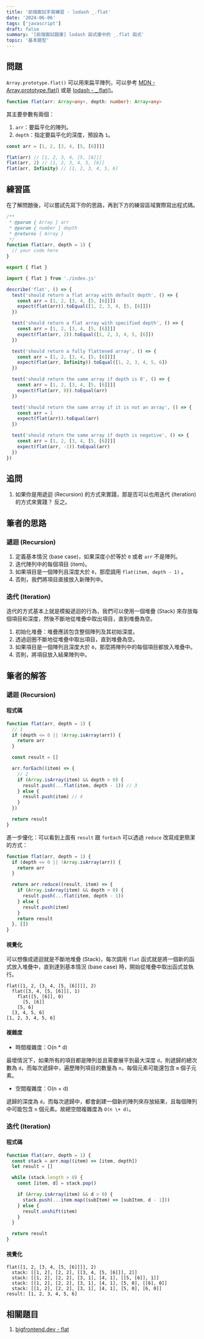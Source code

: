 ```yaml
---
title: '前端面試手寫練習 - lodash _.flat'
date: '2024-06-06'
tags: ['javascript']
draft: false
summary: '[前端面試題庫] lodash 函式庫中的 _.flat 函式'
topic: '基本題型'
---
```


## 問題

`Array.prototype.flat()` 可以用來扁平陣列，可以參考 [MDN - Array.prototype.flat()](https://developer.mozilla.org/en-US/docs/Web/JavaScript/Reference/Global_Objects/Array/flat) 或是 [lodash - \_.flat()](https://lodash.com/docs/4.17.15#flat)。

```typescript
function flat(arr: Array<any>, depth: number): Array<any>
```

其主要參數有兩個：

1. `arr`：要扁平化的陣列。
2. `depth`：指定要扁平化的深度，預設為 `1`。

```javascript
const arr = [1, 2, [3, 4, [5, [6]]]]

flat(arr) // [1, 2, 3, 4, [5, [6]]]
flat(arr, 2) // [1, 2, 3, 4, 5, [6]]
flat(arr, Infinity) // [1, 2, 3, 4, 5, 6]
```

## 練習區

在了解問題後，可以嘗試先寫下你的思路，再到下方的練習區域實際寫出程式碼。

<Sandpack lang="test-ts" activeFile="index.js" showTests={true}>

```js file=index.js
/**
 * @param { Array } arr
 * @param { number } depth
 * @returns { Array }
 */
function flat(arr, depth = 1) {
  // your code here
}

export { flat }
```

```js file=flat.test.js hidden=true
import { flat } from './index.js'

describe('flat', () => {
  test('should return a flat array with default depth', () => {
    const arr = [1, 2, [3, 4, [5, [6]]]]
    expect(flat(arr)).toEqual([1, 2, 3, 4, [5, [6]]])
  })

  test('should return a flat array with specified depth', () => {
    const arr = [1, 2, [3, 4, [5, [6]]]]
    expect(flat(arr, 2)).toEqual([1, 2, 3, 4, 5, [6]])
  })

  test('should return a fully flattened array', () => {
    const arr = [1, 2, [3, 4, [5, [6]]]]
    expect(flat(arr, Infinity)).toEqual([1, 2, 3, 4, 5, 6])
  })

  test('should return the same array if depth is 0', () => {
    const arr = [1, 2, [3, 4, [5, [6]]]]
    expect(flat(arr, 0)).toEqual(arr)
  })

  test('should return the same array if it is not an array', () => {
    const arr = 1
    expect(flat(arr)).toEqual(arr)
  })

  test('should return the same array if depth is negative', () => {
    const arr = [1, 2, [3, 4, [5, [6]]]]
    expect(flat(arr, -1)).toEqual(arr)
  })
})
```

</Sandpack>

## 追問

1. 如果你是用遞迴 (Recursion) 的方式來實踐，那是否可以也用迭代 (Iteration) 的方式來實踐？ 反之。

## 筆者的思路

### 遞迴 (Recursion)

1. 定義基本情況 (base case)，如果深度小於等於 `0` 或者 `arr` 不是陣列。
2. 迭代陣列中的每個項目 (item)。
3. 如果項目是一個陣列且深度大於 `0`，那麼調用 `flat(item, depth - 1)` 。
4. 否則，我們將項目直接放入新陣列中。

### 迭代 (Iteration)

迭代的方式基本上就是模擬遞迴的行為，我們可以使用一個堆疊 (Stack) 來存放每個項目和深度，然後不斷地從堆疊中取出項目，直到堆疊為空。

1. 初始化堆疊：堆疊應該包含整個陣列及其初始深度。
2. 透過迴圈不斷地從堆疊中取出項目，直到堆疊為空。
3. 如果項目是一個陣列且深度大於 `0`，那麼將陣列中的每個項目都放入堆疊中。
4. 否則，將項目放入結果陣列中。

## 筆者的解答

### 遞迴 (Recursion)

#### 程式碼

```js
function flat(arr, depth = 1) {
  // 1
  if (depth <= 0 || !Array.isArray(arr)) {
    return arr
  }

  const result = []

  arr.forEach((item) => {
    // 2
    if (Array.isArray(item) && depth > 0) {
      result.push(...flat(item, depth - 1)) // 3
    } else {
      result.push(item) // 4
    }
  })

  return result
}
```

進一步優化：可以看到上面有 `result` 跟 `forEach` 可以透過 `reduce` 改寫成更簡潔的方式：

```js
function flat(arr, depth = 1) {
  if (depth <= 0 || !Array.isArray(arr)) {
    return arr
  }

  return arr.reduce((result, item) => {
    if (Array.isArray(item) && depth > 0) {
      result.push(...flat(item, depth - 1))
    } else {
      result.push(item)
    }
    return result
  }, [])
}
```

#### 視覺化

可以想像成遞迴就是不斷地堆疊 (Stack)，每次調用 `flat` 函式就是將一個新的函式放入堆疊中，直到達到基本情況 (base case) 時，開始從堆疊中取出函式並執行。

```plaintext
flat([1, 2, [3, 4, [5, [6]]]], 2)
  flat([3, 4, [5, [6]]], 1)
    flat([5, [6]], 0)
      [5, [6]]
    [5, 6]
  [3, 4, 5, 6]
[1, 2, 3, 4, 5, 6]
```

#### 複雜度

- 時間複雜度：O(n \* d)

最壞情況下，如果所有的項目都是陣列並且需要展平到最大深度 `d`，則遞歸的總次數為 `d`，而每次遞歸中，遍歷陣列項目的數量為 `n`，每個元素可能還包含 `m` 個子元素。

- 空間複雜度：O(n \+ d)

遞歸的深度為 `d`，而每次遞歸中，都會創建一個新的陣列來存放結果，且每個陣列中可能包含 `n` 個元素。故總空間複雜度為 `O(n \+ d)`。

### 迭代 (Iteration)

#### 程式碼

```js
function flat(arr, depth = 1) {
  const stack = arr.map((item) => [item, depth])
  let result = []

  while (stack.length > 0) {
    const [item, d] = stack.pop()

    if (Array.isArray(item) && d > 0) {
      stack.push(...item.map((subItem) => [subItem, d - 1]))
    } else {
      result.unshift(item)
    }
  }

  return result
}
```

#### 視覺化

```plaintext
flat([1, 2, [3, 4, [5, [6]]]], 2)
  stack: [[1, 2], [2, 2], [[3, 4, [5, [6]]], 2]]
  stack: [[1, 2], [2, 2], [3, 1], [4, 1], [[5, [6]], 1]]
  stack: [[1, 2], [2, 2], [3, 1], [4, 1], [5, 0], [[6], 0]]
  stack: [[1, 2], [2, 2], [3, 1], [4, 1], [5, 0], [6, 0]]
result: [1, 2, 3, 4, 5, 6]
```

## 相關題目

1. [bigfrontend.dev - flat](https://bigfrontend.dev/problem/implement-Array-prototype.flat)
